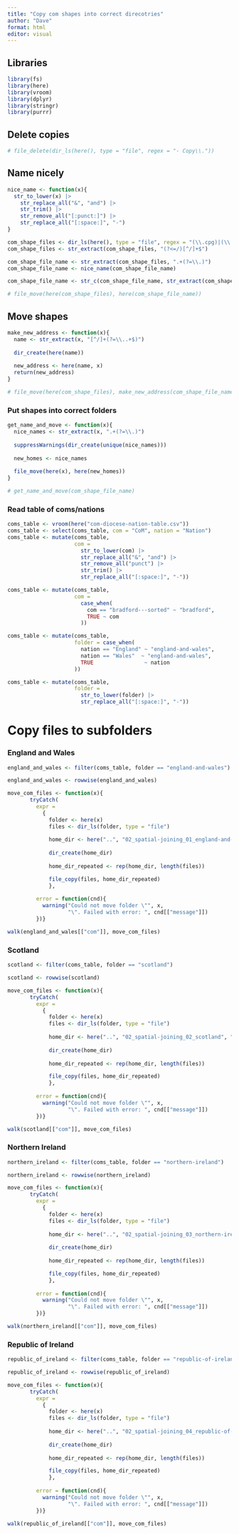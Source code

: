```yaml
---
title: "Copy com shapes into correct direcotries"
author: "Dave"
format: html
editor: visual
---
```


## Libraries

```r
library(fs)
library(here)
library(vroom)
library(dplyr)
library(stringr)
library(purrr)
```

## Delete copies

```r
# file_delete(dir_ls(here(), type = "file", regex = "- Copy\\."))
```

## Name nicely

```r
nice_name <- function(x){
  str_to_lower(x) |> 
    str_replace_all("&", "and") |> 
    str_trim() |> 
    str_remove_all("[:punct:]") |> 
    str_replace_all("[:space:]", "-")
}

com_shape_files <- dir_ls(here(), type = "file", regex = "(\\.cpg)|(\\.dbf)|(\\.prj)|(\\.shp)|(\\.shx)")
com_shape_files <- str_extract(com_shape_files, "(?<=/)[^/]+$")

com_shape_file_name <- str_extract(com_shape_files, ".+(?=\\.)")
com_shape_file_name <- nice_name(com_shape_file_name)

com_shape_file_name <- str_c(com_shape_file_name, str_extract(com_shape_files, "\\..+$"))

# file_move(here(com_shape_files), here(com_shape_file_name))
```

## Move shapes

```r
make_new_address <- function(x){
  name <- str_extract(x, "[^/]+(?=\\..+$)")
  
  dir_create(here(name))
  
  new_address <- here(name, x)
  return(new_address)
}

# file_move(here(com_shape_files), make_new_address(com_shape_file_name))
```

### Put shapes into correct folders

```r
get_name_and_move <- function(x){
  nice_names <- str_extract(x, ".+(?=\\.)")
  
  suppressWarnings(dir_create(unique(nice_names)))
  
  new_homes <- nice_names
  
  file_move(here(x), here(new_homes))
}

# get_name_and_move(com_shape_file_name)
```


### Read table of coms/nations

```r
coms_table <- vroom(here("com-diocese-nation-table.csv"))
coms_table <- select(coms_table, com = "CoM", nation = "Nation")
coms_table <- mutate(coms_table,
                     com = 
                       str_to_lower(com) |> 
                       str_replace_all("&", "and") |> 
                       str_remove_all("punct") |> 
                       str_trim() |> 
                       str_replace_all("[:space:]", "-"))

coms_table <- mutate(coms_table,
                     com = 
                       case_when(
                         com == "bradford---sorted" ~ "bradford",
                         TRUE ~ com
                       ))

coms_table <- mutate(coms_table,
                     folder = case_when(
                       nation == "England" ~ "england-and-wales",
                       nation == "Wales"  ~ "england-and-wales",
                       TRUE                ~ nation
                     ))

coms_table <- mutate(coms_table, 
                     folder = 
                       str_to_lower(folder) |> 
                       str_replace_all("[:space:]", "-"))
```

# Copy files to subfolders

### England and Wales

```r
england_and_wales <- filter(coms_table, folder == "england-and-wales")

england_and_wales <- rowwise(england_and_wales)

move_com_files <- function(x){
       tryCatch(
         expr = 
           {
             folder <- here(x)
             files <- dir_ls(folder, type = "file")
             
             home_dir <- here("..", "02_spatial-joining_01_england-and-wales", "geospatial-data", "com-areas", x)
             
             dir_create(home_dir)
             
             home_dir_repeated <- rep(home_dir, length(files))

             file_copy(files, home_dir_repeated)
             },
         
         error = function(cnd){
           warning("Could not move folder \"", x,
                   "\". Failed with error: ", cnd[["message"]])
         })}

walk(england_and_wales[["com"]], move_com_files)

```

### Scotland

```r
scotland <- filter(coms_table, folder == "scotland")

scotland <- rowwise(scotland)

move_com_files <- function(x){
       tryCatch(
         expr = 
           {
             folder <- here(x)
             files <- dir_ls(folder, type = "file")
             
             home_dir <- here("..", "02_spatial-joining_02_scotland", "geospatial-data", "com-areas", x)
             
             dir_create(home_dir)
             
             home_dir_repeated <- rep(home_dir, length(files))

             file_copy(files, home_dir_repeated)
             },
         
         error = function(cnd){
           warning("Could not move folder \"", x,
                   "\". Failed with error: ", cnd[["message"]])
         })}

walk(scotland[["com"]], move_com_files)
```

### Northern Ireland

```r
northern_ireland <- filter(coms_table, folder == "northern-ireland")

northern_ireland <- rowwise(northern_ireland)

move_com_files <- function(x){
       tryCatch(
         expr = 
           {
             folder <- here(x)
             files <- dir_ls(folder, type = "file")
             
             home_dir <- here("..", "02_spatial-joining_03_northern-ireland", "geospatial-data", "com-areas", x)
             
             dir_create(home_dir)
             
             home_dir_repeated <- rep(home_dir, length(files))

             file_copy(files, home_dir_repeated)
             },
         
         error = function(cnd){
           warning("Could not move folder \"", x,
                   "\". Failed with error: ", cnd[["message"]])
         })}

walk(northern_ireland[["com"]], move_com_files)
```

### Republic of Ireland

```r
republic_of_ireland <- filter(coms_table, folder == "republic-of-ireland")

republic_of_ireland <- rowwise(republic_of_ireland)

move_com_files <- function(x){
       tryCatch(
         expr = 
           {
             folder <- here(x)
             files <- dir_ls(folder, type = "file")
             
             home_dir <- here("..", "02_spatial-joining_04_republic-of-ireland", "geospatial-data", "com-areas", x)
             
             dir_create(home_dir)
             
             home_dir_repeated <- rep(home_dir, length(files))

             file_copy(files, home_dir_repeated)
             },
         
         error = function(cnd){
           warning("Could not move folder \"", x,
                   "\". Failed with error: ", cnd[["message"]])
         })}

walk(republic_of_ireland[["com"]], move_com_files)
```
